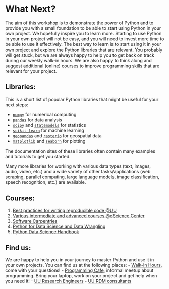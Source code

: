 # What Next? {.unnumbered}

The aim of this workshop is to demonstrate the power of Python and to provide you with a small foundation to be able to start using Python in your own project. We hopefully inspire you to learn more. Starting to use Python in your own project will not be easy, and you will need to invest more time to be able to use it effectively. The best way to learn is to start using it in your own project and explore the Python libraries that are relevant. You probably will get stuck, but we are always happy to help you to get back on track during our weekly walk-in hours. We are also happy to think along and suggest additional (online) courses to improve programming skills that are relevant for your project.

## Libraries:

This is a short list of popular Python libraries that might be useful for your next steps:

- [`numpy`](https://numpy.org/doc/stable/user/index.html) for numerical computing
- [`pandas`](https://pandas.pydata.org/docs/user_guide/index.html) for data analysis
- [`scipy`](https://docs.scipy.org/doc/scipy/tutorial/index.html) and [`statsmodels`](https://www.statsmodels.org/stable/user-guide.html) for statistics
- [`scikit-learn`](https://scikit-learn.org/stable/index.html) for machine learning
- [`geopandas`](https://geopandas.org/en/stable/docs/user_guide.html) and [`rasterio`](https://rasterio.readthedocs.io/en/latest/quickstart.html) for geospatial data
- [`matplotlib`](https://matplotlib.org/stable/users/index) and [`seaborn`](https://seaborn.pydata.org/tutorial.html) for plotting

The documentation sites of these libraries often contain many examples and tutorials to get you started.

Many more libraries for working with various data types (text, images, audio, video, etc.) and a wide variety of other tasks/applications (web scraping, parallel computing, large language models, image classification, speech recognition, etc.) are available.

## Courses:

1. [Best practices for writing reproducible code @UU](https://www.uu.nl/en/research/research-data-management/training-workshops/best-practices-for-writing-reproducible-code)
2. [Various intermediate and advanced courses @eScience Center](https://www.esciencecenter.nl/events/?f=workshops)
3. [Software Carpentries](https://carpentries.org/community-lessons/)
4. [Python for Data Science and Data Wrangling](https://wesmckinney.com/book/)
5. [Python Data Science Handbook](https://jakevdp.github.io/PythonDataScienceHandbook/)

## Find us:

We are happy to help you in your journey to master Python and use it in your own projects. You can find us at the following places:
- [Walk-In Hours](https://www.uu.nl/en/research/research-data-management/workshops/walk-in-hours-research-data-and-software), come with your questions!
- [Programming Cafe](https://www.uu.nl/en/research/research-data-management/workshops/programming-cafe), informal meetup about programming. Bring your laptop, work on your project and get help when you need it!
- [UU Research Engineers](https://www.uu.nl/en/research/research-data-management/support/research-engineers)
- [UU RDM consultants](https://www.uu.nl/en/research/research-data-management/support/data-managers-and-consultants)



